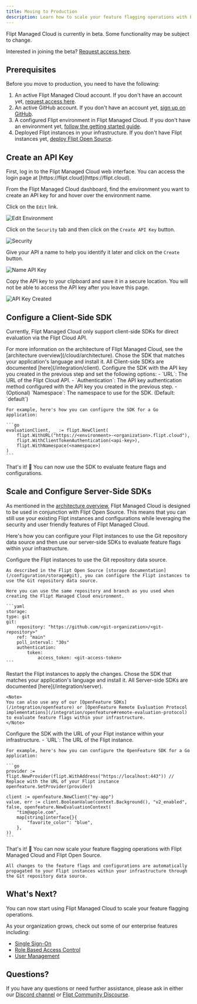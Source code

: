 ```yaml
---
title: Moving to Production
description: Learn how to scale your feature flagging operations with Flipt Managed Cloud
---
```


<Info>
  Flipt Managed Cloud is currently in beta. Some functionality may be subject to
  change.

Interested in joining the beta? [Request access here](https://flipt.cloud).

</Info>

## Prerequisites

Before you move to production, you need to have the following:

1. An active Flipt Managed Cloud account. If you don't have an account yet, [request access here](https://flipt.cloud).
2. An active GitHub account. If you don't have an account yet, [sign up on GitHub](https://github.com).
3. A configured Flipt environment in Flipt Managed Cloud. If you don't have an environment yet, [follow the getting started guide](/cloud/guides/getting-started).
4. Deployed Flipt instances in your infrastructure. If you don't have Flipt instances yet, [deploy Flipt Open Source](https://docs.flipt.io/self-hosted/overview).

## Create an API Key

<Steps>
  <Step title="Login to Managed Cloud">
  First, log in to the Flipt Managed Cloud web interface. You can access the login page at [https://flipt.cloud](https://flipt.cloud).
  
  </Step>

  <Step title="Navigate to your Environment">

From the Flipt Managed Cloud dashboard, find the environment you want to create an API key for and hover over the environment name.

  </Step>

  <Step title="Click on the Edit link">

Click on the `Edit` link.

![Edit Environment](/images/cloud/guides/production/edit-environment.png)

  </Step>

  <Step title="Create an API Key">

Click on the `Security` tab and then click on the `Create API Key` button.

![Security](/images/cloud/guides/production/security.png)

  </Step>

  <Step title="Name your API Key">

Give your API a name to help you identify it later and click on the `Create` button.

![Name API Key](/images/cloud/guides/production/name-api-key.png)

Copy the API key to your clipboard and save it in a secure location. You will not be able to access the API key after you leave this page.

![API Key Created](/images/cloud/guides/production/api-key-created.png)

  </Step>

</Steps>

## Configure a Client-Side SDK

Currently, Flipt Managed Cloud only support client-side SDKs for direct evaluation via the Flipt Cloud API.

<Note>
  For more information on the architecture of Flipt Managed Cloud, see the
  [architecture overview](/cloud/architecture).
</Note>

<Steps>
  <Step title="Install the SDK">
    Chose the SDK that matches your application's language and install it. All Client-side SDKs are documented [here](/integration/client).
  </Step>

  <Step title="Configure the SDK">
    Configure the SDK with the API key you created in the previous step and set the following options:
    - `URL`: The URL of the Flipt Cloud API.
    - `Authentication`: The API key authentication method configured with the API key you created in the previous step.
    - (Optional) `Namespace`: The namespace to use for the SDK. (Default: `default`)

    For example, here's how you can configure the SDK for a Go application:

    ```go
    evaluationClient, _ := flipt.NewClient(
        flipt.WithURL("https://<environment>-<organization>.flipt.cloud"),
        flipt.WithClientTokenAuthentication(<api-key>),
        flipt.WithNamespace(<namespace>)
    )
    ```

  </Step>

  <Step title="Use the SDK">
    That's it! 🎉 You can now use the SDK to evaluate feature flags and configurations.
  </Step>
</Steps>

## Scale and Configure Server-Side SDKs

As mentioned in the [architecture overview](/cloud/architecture), Flipt Managed Cloud is designed to be used in conjunction with Flipt Open Source. This means that you can still use your existing Flipt instances and configurations while leveraging the security and user friendly features of Flipt Managed Cloud.

Here's how you can configure your Flipt instances to use the Git repository data source and then use our server-side SDKs to evaluate feature flags within your infrastructure.

<Steps>
  <Step title="Configure the Flipt instances">
    Configure the Flipt instances to use the Git repository data source.

    As described in the Flipt Open Source [storage documentation](/configuration/storage#git), you can configure the Flipt instances to use the Git repository data source.

    Here you can use the same repository and branch as you used when creating the Flipt Managed Cloud environment.

    ```yaml
    storage:
    type: git
    git:
        repository: "https://github.com/<git-organization>/<git-repository>"
        ref: "main"
        poll_interval: "30s"
        authentication:
            token:
                access_token: <git-access-token>
    ```

  </Step>

  <Step title="Restart the Flipt instances">
    Restart the Flipt instances to apply the changes.
  </Step>

  <Step title="Install the SDK">
    Chose the SDK that matches your application's language and install it. All Server-side SDKs are documented [here](/integration/server).

    <Note>
    You can also use any of our [OpenFeature SDKs](/integration/openfeature) or [OpenFeature Remote Evaluation Protocol implementations](/integration/openfeature#remote-evaluation-protocol) to evaluate feature flags within your infrastructure.
    </Note>

  </Step>

  <Step title="Configure the SDK">
    Configure the SDK with the URL of your Flipt instance within your infrastructure.
    - `URL`: The URL of the Flipt instance.

    For example, here's how you can configure the OpenFeature SDK for a Go application:

    ```go
    provider := flipt.NewProvider(flipt.WithAddress("https://localhost:443")) // Replace with the URL of your Flipt instance
    openfeature.SetProvider(provider)

    client := openfeature.NewClient("my-app")
    value, err := client.BooleanValue(context.Background(), "v2_enabled", false, openfeature.NewEvaluationContext(
        "tim@apple.com",
        map[string]interface{}{
            "favorite_color": "blue",
        },
    ))
    ```

  </Step>
  <Step title="Scale">
    That's it! 🎉 You can now scale your feature flagging operations with Flipt Managed Cloud and Flipt Open Source.

    All changes to the feature flags and configurations are automatically propagated to your Flipt instances within your infrastructure through the Git repository data source.

  </Step>
</Steps>

## What's Next?

You can now start using Flipt Managed Cloud to scale your feature flagging operations.

As your organization grows, check out some of our enterprise features including:

- [Single Sign-On](/cloud/features/authentication#single-sign-on)
- [Role Based Access Control](/cloud/features/rbac)
- [User Management](/cloud/features/user-management)

## Questions?

If you have any questions or need further assistance, please ask in either our [Discord channel](https://flipt.io/discord) or [Flipt Community Discourse](https://community.flipt.io/c/flipt-cloud/6).
